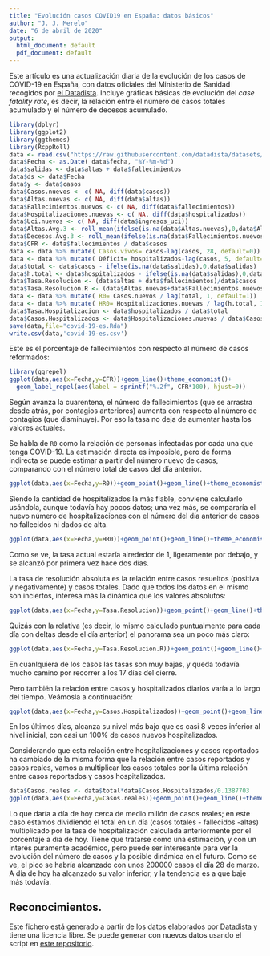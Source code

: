 ```yaml
---
title: "Evolución casos COVID19 en España: datos básicos"
author: "J. J. Merelo"
date: "6 de abril de 2020"
output:
  html_document: default
  pdf_document: default
---
```


Este artículo es una actualización diaria de la evolución de los casos de COVID-19 en España, con datos oficiales del Ministerio de Sanidad recogidos por [el Datadista](https://github.com/datadista/datasets). Incluye gráficas básicas de evolución del *case fatality rate*, es decir, la relación entre el número de casos totales acumulado y el número de decesos acumulado.


```r
library(dplyr)
library(ggplot2)
library(ggthemes)
library(RcppRoll)
data <- read.csv("https://raw.githubusercontent.com/datadista/datasets/master/COVID%2019/nacional_covid19.csv")
data$Fecha <- as.Date( data$fecha, "%Y-%m-%d")
data$salidas <- data$altas + data$fallecimientos
data$ds <- data$Fecha
data$y <- data$casos
data$Casos.nuevos <- c( NA, diff(data$casos))
data$Altas.nuevas <- c( NA, diff(data$altas))
data$Fallecimientos.nuevos <- c( NA, diff(data$fallecimientos))
data$Hospitalizaciones.nuevas <- c( NA, diff(data$hospitalizados))
data$Uci.nuevos <- c( NA, diff(data$ingresos_uci))
data$Altas.Avg.3 <- roll_mean(ifelse(is.na(data$Altas.nuevas),0,data$Altas.nuevas),3,fill=NA,align='right')
data$Decesos.Avg.3 <- roll_mean(ifelse(is.na(data$Fallecimientos.nuevos),0,data$Fallecimientos.nuevos),3,fill=NA,align='right')
data$CFR <- data$fallecimientos / data$casos
data <- data %>% mutate( Casos.vivos= casos-lag(casos, 28, default=0))
data <- data %>% mutate( Déficit= hospitalizados-lag(casos, 5, default=0))
data$total <- data$casos - ifelse(is.na(data$salidas),0,data$salidas)
data$h.total <- data$hospitalizados - ifelse(is.na(data$salidas),0,data$salidas)
data$Tasa.Resolucion <- (data$altas + data$fallecimientos)/data$casos
data$Tasa.Resolucion.R <- (data$Altas.nuevas+data$Fallecimientos.nuevos)/data$Casos.nuevos
data <- data %>% mutate( R0= Casos.nuevos / lag(total, 1, default=1))
data <- data %>% mutate( HR0= Hospitalizaciones.nuevas / lag(h.total, 1, default=1))
data$Tasa.Hospitalizacion <- data$hospitalizados / data$total
data$Casos.Hospitalizados <- data$Hospitalizaciones.nuevas / data$Casos.nuevos
save(data,file="covid-19-es.Rda")
write.csv(data,'covid-19-es.csv')
```

Este es el porcentaje de fallecimientos con respecto al número de casos reformados:

```r
library(ggrepel)
ggplot(data,aes(x=Fecha,y=CFR))+geom_line()+theme_economist()+
  geom_label_repel(aes(label = sprintf("%.2f", CFR*100), hjust=0))
```

Según avanza la cuarentena, el número de fallecimientos (que se arrastra desde atrás, por contagios anteriores) aumenta con respecto al número de contagios (que disminuye). Por eso la tasa no deja de aumentar hasta los valores actuales.

Se habla de `R0` como la relación de personas infectadas por cada una que tenga COVID-19. La estimación directa es imposible, pero de forma indirecta se puede estimar a partir del número nuevo de casos, comparando con el número total de casos del día anterior.

```r
ggplot(data,aes(x=Fecha,y=R0))+geom_point()+geom_line()+theme_economist()
```

Siendo la cantidad de hospitalizados la más fiable, conviene calcularlo usándola, aunque todavía hay pocos datos; una vez más, se compararía el nuevo número de hospitalizaciones con el número del día anterior de casos no fallecidos ni dados de alta.


```r
ggplot(data,aes(x=Fecha,y=HR0))+geom_point()+geom_line()+theme_economist()
```

Como se ve, la tasa actual estaría alrededor de 1, ligeramente por debajo, y se alcanzó por primera vez hace dos días.

La tasa de resolución absoluta es la relación entre casos resueltos (positiva y negativamente) y casos totales. Dado que todos los datos en el mismo son inciertos, interesa más la dinámica que los valores absolutos:

```r
ggplot(data,aes(x=Fecha,y=Tasa.Resolucion))+geom_point()+geom_line()+theme_economist()
```

Quizás con la relativa (es decir, lo mismo calculado puntualmente para cada día con deltas desde el día anterior) el panorama sea un poco más claro:

```r
ggplot(data,aes(x=Fecha,y=Tasa.Resolucion.R))+geom_point()+geom_line()+theme_economist()
```

En cuanlquiera de los casos las tasas son muy bajas, y queda todavía mucho camino por recorrer a los 17 días del cierre.

Pero también la relación entre casos y hospitalizados diarios varía a lo largo del tiempo. Veámosla a continuación:

```r
ggplot(data,aes(x=Fecha,y=Casos.Hospitalizados))+geom_point()+geom_line()+theme_economist()
```

En los últimos días, alcanza su nivel más bajo que es casi 8 veces inferior al nivel inicial, con casi un 100% de casos nuevos hospitalizados.

Considerando que esta relación entre hospitalizaciones y casos reportados ha cambiado de la misma forma que la relación entre casos reportados y casos reales, vamos a multiplicar los casos totales por la última relación entre casos reportados y casos hospitalizados.

```r
data$Casos.reales <- data$total*data$Casos.Hospitalizados/0.1387703
ggplot(data,aes(x=Fecha,y=Casos.reales))+geom_point()+geom_line()+theme_economist()
```

Lo que daría a día de hoy cerca de medio millón de casos reales; en este caso estamos dividiendo el total en un día (casos totales - fallecidos -altas) multiplicado por la tasa de hospitalización calculada anteriormente por el porcentaje a día de hoy. Tiene que tratarse como una estimación, y con un interés puramente académico, pero puede ser interesante para ver la evolución del número de casos y la posible dinámica en el futuro. Como se ve, el pico se habría alcanzado con unos 200000 casos el día 28 de marzo. A día de hoy ha alcanzado su valor inferior, y la tendencia es a que baje más todavía. 

## Reconocimientos.

Este fichero está generado a partir de los datos elaborados por [Datadista](https://github.com/datadista/datasets) y tiene una licencia libre. Se puede generar con nuevos datos usando el script en [este repositorio](https://github.com/JJ/covid-reports).

